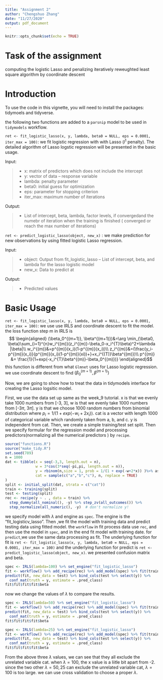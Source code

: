 ```yaml
---
title: "Assignment 2"
author: "Chengshuo Zhang"
date: "11/27/2020"
output: pdf_document
---
```


```r
knitr::opts_chunk$set(echo = TRUE)

```
# Task of the assignment 

computing the logistic Lasso and penalizing iteratively reweughted least square algorithm by coordinate descent

# Introduction 
To use the code in this vignette, you will need to install the packages: tidymoels and tidyverse.

the following two functions are added to a `parsnip` model to be used in `tidymodels` workflow. 

`ret <- fit_logistic_lasso(x, y, lambda, beta0 = NULL, eps = 0.0001, iter_max = 100)`: we fit logistic regression with  with Lasso ($l^1$ penalty). The detailed algorithm of Lasso logstic regression will be presented in the basic usage.

Input:

  > - x: matrix of predictors which does not include the intercept
  > - y: vector of data -- response variable
  > - lambda: penalty parameter
  > - beta0: initial guess for optimization
  > - eps: parameter for stopping criterion
  > - iter_max: maximum number of iterations
  
Output:

 > - List of intercept, beta, lambda, factor levels, if convergedand the numebr of iteration when the training is finished ( converged or reach the max number of iterations)

`ret <- predict_logistic_lasso(object, new_x)` : we make prediction for new observations by using fitted logistic Lasso regression.

Input:

  > - object: Output from fit_logistic_lasso -- List of intercept, beta, and lambda for the lasso logistic model
  >- new_x: Data to predict at
  
Output:

  > - Predicted values

# Basic Usage

`ret <- fit_logistic_lasso(x, y, lambda, beta0 = NULL, eps = 0.0001, iter_max = 100)`: 
we use use IRLS and coordinate descent to fit the model. the loss function step m in IRLS is 
$$ \begin{aligned}
(\beta_0^{(m+1)}, \beta^{(m+1)})&=\arg \min_{\beta0, \beta}\sum_{i=1}^{n}w_i^{(m)}(z_i^{(m)}-\beta_0-x_i^{T}\beta)^2+\lambda |\beta|\\
w_i^{(m)}&=p^{(m)}(x_i)(1-p^{(m)}(x_i))\\
z_i^{(m)}&=(\frac{y_i-p^{(m)}(x_i)}{p^{(m)}(x_i)(1-p^{(m)}(xi))+}+x_i^{(T)}\beta^{(m)})\\
p^{(m)} &= \frac{1}{1+exp(-x_i^{T}\beta^{(m)}-\beta_0^{(m)})}
\end{aligned}$$
this function is different from what `Glmnet` uses for Lasso logistic regression.  
we use coordinate descent to find $(\beta_0^{(m+1)}, \beta^{(m+1)})$

Now, we are going to show how to treat the data in tidymodels interface for creating the Lasso logsitic model.

First, we use the data set up same as the week_9 tutorial. x is that we evenly take 1000 numbers from [-3, 3], w is that we evenly take 1000 numbers from [-3$\pi$, 3$\pi$]. y is that we choose 1000 random numbers from binomial distribution where $p_i= 1/(1 + exp(-w_i+2x_i))$. cat is a vector with length 1000 of categorical variable which randomly taken from a, b, and c. y is independent from cat. Then, we create a simple training/test set split. Then we specify formular for the regression model and processing predictors(normalizing all the numerical predictors ) by `recipe`. 



```r
source("functions.R")
source("make_tidy.R")
set.seed(789)
n = 1000
dat <- tibble(x = seq(-3,3, length.out = n),
              w = 3*cos(3*seq(-pi,pi, length.out = n)),
              y = rbinom(n,size = 1, prob = 1/(1 + exp(-w+2*x)) )%>% as.numeric %>% factor,
              cat = sample(c("a","b","c"), n, replace = TRUE)
)
split <- initial_split(dat, strata = c("cat"))
train <- training(split)
test <- testing(split)
rec <- recipe(y ~ . , data = train) %>%
  step_dummy(all_nominal(), -y) %>% step_zv(all_outcomes()) %>%
  step_normalize(all_numeric(), -y)  # don't normalize y!
```


we specify model with $\lambda$ and engine as `spec`. The engine is the "fit_logisticv_lasso". Then ,we fit the model with training data and predict testing data using fitted model. the `workflow` in fit process data use `rec`, and then use the model in `spec`, and in the end fit model with training date. for `predict`,we use the same data processing as fit. The underlying function for fit is `ret <- fit_logistic_lasso(x, y, lambda, beta0 = NULL, eps = 0.0001, iter_max = 100)` and the underlying function for predict is `ret <- predict_logistic_lasso(object, new_x)`.  we presented confusion matrix and beta. 
```R
spec <- IRLS(lambda=100) %>% set_engine("fit_logistic_lasso")
fit <- workflow() %>% add_recipe(rec) %>% add_model(spec) %>% fit(train)
predict(fit, new_data = test) %>% bind_cols(test %>% select(y)) %>%
  conf_mat(truth = y, estimate = .pred_class)
fit$fit$fit$fit$beta

```

now we change the values of $\lambda$ to compare the results. 

```R
spec <- IRLS(lambda=50) %>% set_engine("fit_logistic_lasso")
fit <- workflow() %>% add_recipe(rec) %>% add_model(spec) %>% fit(train)
predict(fit, new_data = test) %>% bind_cols(test %>% select(y)) %>%
  conf_mat(truth = y, estimate = .pred_class)
fit$fit$fit$fit$beta

spec <- IRLS(lambda=25) %>% set_engine("fit_logistic_lasso")
fit <- workflow() %>% add_recipe(rec) %>% add_model(spec) %>% fit(train)
predict(fit, new_data = test) %>% bind_cols(test %>% select(y)) %>%
  conf_mat(truth = y, estimate = .pred_class)
fit$fit$fit$fit$beta

```

From the above three $\lambda$ values, we can see that they all exclude the unrelated variable cat. when $\lambda = 100$, the x value is a liitle bit apart from -2. since the two other $\lambda=50, 25$ can exclude the unrelated variable cat, $\lambda=100$ is too large. we can use cross validation to choose a proper $\lambda$.
